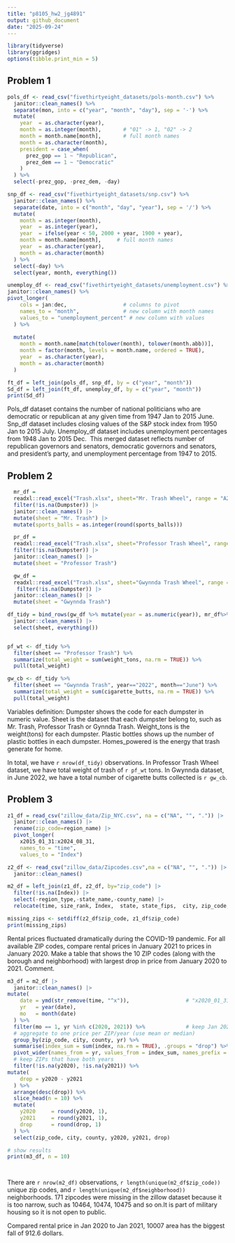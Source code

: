 ```yaml
---
title: "p8105_hw2_jg4891"
output: github_document
date: "2025-09-24"
---
```


```r
library(tidyverse)
library(ggridges)
options(tibble.print_min = 5)

```
## Problem 1
```r
pols_df <- read_csv("fivethirtyeight_datasets/pols-month.csv") %>%
  janitor::clean_names() %>%
  separate(mon, into = c("year", "month", "day"), sep = '-') %>%
  mutate(
    year  = as.character(year),
    month = as.integer(month),       # "01" -> 1, "02" -> 2
    month = month.name[month],       # full month names
    month = as.character(month),
    president = case_when(
      prez_gop == 1 ~ "Republican",
      prez_dem == 1 ~ "Democratic"
    )
  ) %>%
  select(-prez_gop, -prez_dem, -day)
```
```r
snp_df <- read_csv("fivethirtyeight_datasets/snp.csv") %>%
  janitor::clean_names() %>%
  separate(date, into = c("month", "day", "year"), sep = '/') %>%
  mutate(
    month = as.integer(month),
    year  = as.integer(year),
    year  = ifelse(year < 50, 2000 + year, 1900 + year),
    month = month.name[month],     # full month names
    year  = as.character(year),
    month = as.character(month)
  ) %>%
  select(-day) %>%
  select(year, month, everything())
```
```r
unemploy_df <- read_csv("fivethirtyeight_datasets/unemployment.csv") %>% 
janitor::clean_names() %>% 
pivot_longer(
    cols = jan:dec,                  # columns to pivot
    names_to = "month",              # new column with month names
    values_to = "unemployment_percent" # new column with values
  ) %>% 
  
  mutate(
    month = month.name[match(tolower(month), tolower(month.abb))],
    month = factor(month, levels = month.name, ordered = TRUE),
    year  = as.character(year),
    month = as.character(month)
  )
```
```r

ft_df = left_join(pols_df, snp_df, by = c("year", "month"))
Sd_df = left_join(ft_df, unemploy_df, by = c("year", "month"))
print(Sd_df)

```

Pols_df dataset contains the number of national politicians who are democratic or republican at any given time from 1947 Jan to 2015 June.
Snp_df dataset includes closing values of the S&P stock index from 1950 Jan to 2015 July.
Unemploy_df dataset includes unemployment percentages from  1948 Jan to 2015 Dec. 
This merged dataset reflects number of republican governors and senators, democratic governors and senators, and president's party, and unemployment percentage from 1947 to 2015.

## Problem 2

```r
  mr_df = 
  readxl::read_excel("Trash.xlsx", sheet="Mr. Trash Wheel", range = "A2:N653",na = c("NA", "", "."))|>
  filter(!is.na(Dumpster)) |> 
  janitor::clean_names() |> 
  mutate(sheet = "Mr. Trash") |> 
  mutate(sports_balls = as.integer(round(sports_balls)))

```


```r
  pr_df = 
  readxl::read_excel("Trash.xlsx", sheet="Professor Trash Wheel", range = "A2:M120",na = c("NA", "", "."))|>
  filter(!is.na(Dumpster)) |> 
  janitor::clean_names() |> 
  mutate(sheet = "Professor Trash")

```

```r
  gw_df = 
  readxl::read_excel("Trash.xlsx", sheet="Gwynnda Trash Wheel", range = "A2:L265",na = c("NA", "", "."))|>
   filter(!is.na(Dumpster)) |> 
  janitor::clean_names() |> 
  mutate(sheet = "Gwynnda Trash")

```


```r

df_tidy = bind_rows(gw_df %>% mutate(year = as.numeric(year)), mr_df%>% mutate(year = as.numeric(year)), pr_df%>% mutate(year = as.numeric(year))) |> 
  janitor::clean_names() |> 
  select(sheet, everything())


pf_wt <- df_tidy %>% 
  filter(sheet == "Professor Trash") %>% 
  summarize(total_weight = sum(weight_tons, na.rm = TRUE)) %>% 
  pull(total_weight)

gw_cb <- df_tidy %>% 
  filter(sheet == "Gwynnda Trash", year=="2022", month=="June") %>% 
  summarize(total_weight = sum(cigarette_butts, na.rm = TRUE)) %>% 
  pull(total_weight)
```


Variables definition: Dumpster shows the code for each dumpster in numeric value. Sheet is the dataset that each dumpster belong to, such as Mr. Trash, Professor Trash or Gynnda Trash. Weight_tons is the weight(tons) for each dumpster. Plastic bottles shows up the number of plastic bottles in each dumpster. Homes_powered is the energy that trash generate for home.

In total, we have `r nrow(df_tidy)` observations. 
In Professor Trash Wheel dataset, we have total weight of trash of  `r pf_wt` tons.
In Gwynnda dataset, in June 2022, we have a total number of cigarette butts collected is `r gw_cb`. 

## Problem 3
```r
z1_df = read_csv("zillow_data/Zip_NYC.csv", na = c("NA", "", ".")) |> 
  janitor::clean_names() |> 
  rename(zip_code=region_name) |> 
  pivot_longer(
    x2015_01_31:x2024_08_31,
    names_to = "time", 
    values_to = "Index") 

z2_df <- read_csv("zillow_data/Zipcodes.csv",na = c("NA", "", ".")) |> 
  janitor::clean_names() 

m2_df = left_join(z1_df, z2_df, by="zip_code") |> 
  filter(!is.na(Index)) |> 
  select(-region_type,-state_name,-county_name) |> 
  relocate(time, size_rank, Index,  state, state_fips,  city, zip_code, county, county_fips, county_code, region_id, metro, neighborhood, file_date)

```

```r
missing_zips <- setdiff(z2_df$zip_code, z1_df$zip_code)
print(missing_zips)
```
Rental prices fluctuated dramatically during the COVID-19 pandemic. For all available ZIP codes, compare rental prices in January 2021 to prices in January 2020. Make a table that shows the 10 ZIP codes (along with the borough and neighborhood) with largest drop in price from January 2020 to 2021. Comment.

```r
m3_df = m2_df |> 
  janitor::clean_names() |> 
mutate(
    date = ymd(str_remove(time, "^x")),                  # "x2020_01_31" -> Date
    yr   = year(date),
    mo   = month(date)
  ) %>%
  filter(mo == 1, yr %in% c(2020, 2021)) %>%             # keep Jan 2020 & Jan 2021
  # aggregate to one price per ZIP/year (use mean or median)
  group_by(zip_code, city, county, yr) %>%
  summarise(index_sum = sum(index, na.rm = TRUE), .groups = "drop") %>%
  pivot_wider(names_from = yr, values_from = index_sum, names_prefix = "y") %>%
  # keep ZIPs that have both years
  filter(!is.na(y2020), !is.na(y2021)) %>% 
mutate(
    drop = y2020 - y2021
  ) %>%
  arrange(desc(drop)) %>%   
  slice_head(n = 10) %>%
  mutate(
    y2020     = round(y2020, 1),
    y2021     = round(y2021, 1),
    drop      = round(drop, 1)
  ) %>%
  select(zip_code, city, county, y2020, y2021, drop)

# show results
print(m3_df, n = 10)




```



There are `r nrow(m2_df)` observations, `r length(unique(m2_df$zip_code))` unique zip codes, and `r length(unique(m2_df$neighborhood))` neighborhoods. 171 zipcodes were missing in the zillow dataset because it is too narrow, such as 10464, 10474, 10475 and so on.It is part of military housing so it is not open to public. 

Compared rental price in Jan 2020 to Jan 2021, 10007 area has the biggest fall of 912.6 dollars. 







